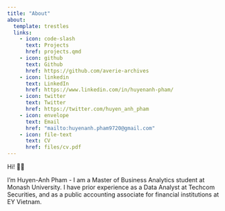 ```yaml
---
title: "About"
about:
  template: trestles
  links:
    - icon: code-slash
      text: Projects
      href: projects.qmd
    - icon: github
      text: Github
      href: https://github.com/averie-archives
    - icon: linkedin
      text: LinkedIn
      href: https://www.linkedin.com/in/huyenanh-pham/
    - icon: twitter
      text: Twitter
      href: https://twitter.com/huyen_anh_pham
    - icon: envelope
      text: Email
      href: "mailto:huyenanh.pham9720@gmail.com"
    - icon: file-text
      text: CV
      href: files/cv.pdf
---
```


Hi! 👋🏼

I'm Huyen-Anh Pham - I am a Master of Business Analytics student at Monash University. I have prior experience as a Data Analyst at Techcom Securities, and as a public accounting associate for financial institutions at EY Vietnam.
